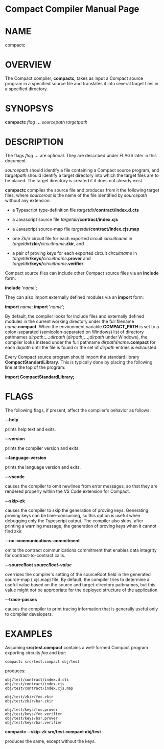 Compact Compiler Manual Page
============================

NAME
====

compactc

OVERVIEW
========

The Compact compiler, **compactc**, takes as input a Compact source
program in a specified source file and translates it into several
target files in a specified directory.

SYNOPSYS
========

**compactc** _flag_ **...** _sourcepath_ _targetpath_

DESCRIPTION
===========

The flags _flag_ **...** are optional.  They are described under FLAGS later in this document.

_sourcepath_ should identify a file containing a Compact source program, and
_targetpath_ should identify a target directory into which the target files are to be placed.
The target directory is created if it does not already exist.

**compactc** compiles the source file and produces from it the following target files,
where _sourceroot_ is the name of the file identified by _sourcepath_ without any
extension.

- a Typescript type-definition file _targetdir_**/contract/index.d.cts**

- a Javascript source file _targetdir_**/contract/index.cjs**

- a Javascript source-map file _targetdir_**/contract/index.cjs.map**

- one Zk/ir circuit file for each exported circuit _circuitname_
  in _targetdir_**/zkir/**_circuitname_**.zkir**,
  and

- a pair of proving keys for each exported circuit _circuitname_
  in _targetdir_**/keys/**_circuitname_**.prover** and
  _targetdir_**/keys/**_circuitname_**.verifier**.

Compact source files can include other Compact source files via an **include** form:

**include** '_name_';

They can also import externally defined modules via an **import** form:

**import** _name_;
**import** '_name_';

By default, the compiler looks for include files and externally defined modules
in the current working directory under the full filename _name_**.compact**.
When the environment variable **COMPACT_PATH** is set to a colon-separated
(semicolon-separated on Windows) list of directory pathnames
_dirpath_**:...:**_dirpath_ (_dirpath_**;...;**_dirpath_ under Windows), the
compiler looks instead 
under the full pathname _dirpath_**/**_name_**.compact** for each
_dirpath_ until the file is found or the set of _dirpath_ entries
is exhausted.

Every Compact source program should import the standard library **CompactStandardLibrary**.
This is typically done by placing the following line at the top of the program:

**import CompactStandardLibrary;** 

FLAGS
=====

The following flags, if present, affect the compiler's behavior as follows:

**--help**

prints help text and exits.

**--version**

prints the compiler version and exits.

**--language-version**

prints the language version and exits.

**--vscode**

causes the compiler to omit newlines from error messages, so that they are rendered
properly within the VS Code extension for Compact.

**--skip-zk**

causes the compiler to skip the generation of proving keys.
Generating proving keys can be time-consuming, so this option is useful
when debugging only the Typescript output.  The compiler also skips,
after printing a warning message, the generation of proving keys when
it cannot find zkir.

**--no-communications-commitment**

omits the contract communications commitment that enables data integrity for contract-to-contract calls.

**--sourceRoot _sourceRoot-value_**

overrides the compiler's setting of the
sourceRoot field in the generated source-map (.cjs.map) file.  By default,
the compiler tries to determine a useful value based on the source and
target-directory pathnames, but this value might not be appropriate for
the deployed structure of the application.

**--trace-passes**

causes the compiler to print tracing information that is
generally useful only to compiler developers.

EXAMPLES
========

Assuming **src/test.compact** contains a well-formed Compact program exporting circuits *foo*
and *bar*:

```
compactc src/test.compact obj/test
```

produces:

```
obj/test/contract/index.d.cts
obj/test/contract/index.cjs
obj/test/contract/index.cjs.map

obj/test/zkir/foo.zkir
obj/test/zkir/bar.zkir

obj/test/keys/foo.prover
obj/test/keys/foo.verifier
obj/test/keys/bar.prover
obj/test/keys/bar.verifier
```

**compactc --skip-zk src/test.compact obj/test**

produces the same, except without the keys.
